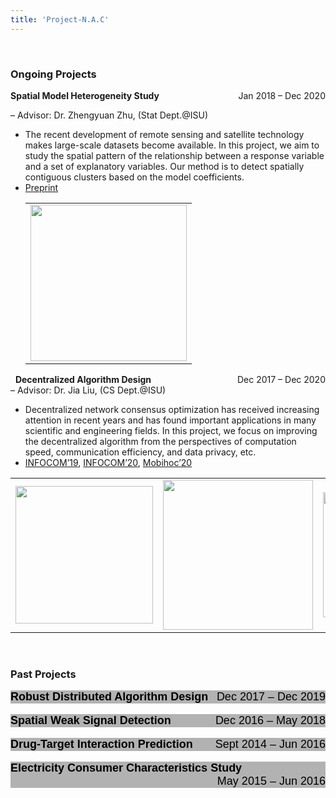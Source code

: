 ```yaml
---
title: 'Project-N.A.C'
---
```

&nbsp;
<html>
<head>
<meta name="viewport" content="width=device-width, initial-scale=1">
<style>

.collapsible {
  background-color: #b2b2b2;
  color: black;
  cursor: pointer;
  padding: 0px;
  width: 100%;
  border: none;
  text-align: left;
  outline: none;
  font-size: 18px;
}

.active, .collapsible:hover {
  background-color: white;
}

.content {
  padding: 0 18px;
  max-height: 0;
  overflow: hidden;
  transition: max-height 0.2s ease-out;
  background-color: #ffffff;
}
</style>
</head>
<body>
<!-- <IMG SRC="files/case1.gif"> -->
### **Ongoing Projects**

**Spatial Model Heterogeneity Study**  [Jan 2018 – Dec 2020]{style="float:right"}

-- Advisor: Dr. Zhengyuan Zhu, (Stat Dept.@ISU)  

* The recent development of remote sensing and satellite technology makes large-scale datasets become available. In this project, we aim to study the spatial pattern of the relationship between a response variable and a set of explanatory variables. Our method is to detect spatially contiguous clusters based on the model coefficients.      
* [Preprint](https://arxiv.org/pdf/1905.11549.pdf)
<center>
|   | 
|---|
| ![](images/SCC/SCC1.png){width=250px} |
</center>

&nbsp;
**Decentralized Algorithm Design**  [Dec 2017 – Dec 2020]{style="float:right"}   
-- Advisor: Dr. Jia Liu, (CS Dept.@ISU)  

* Decentralized network consensus optimization has received increasing attention in recent years and has found important applications in many scientific and engineering fields. In this project, we focus on improving the decentralized algorithm from the perspectives of computation speed, communication efficiency, and data privacy, etc.     
* [INFOCOM'19](https://arxiv.org/pdf/1812.04048.pdf), [INFOCOM'20](https://arxiv.org/pdf/1912.03208.pdf),
[Mobihoc'20](https://arxiv.org/pdf/2001.03836.pdf)

<center>
|   |   |   |
|---|---|---|
|![](images/Dist_Opt/D2.png){width=220px}|![](images/Dist_Opt/D3.png){width=240px}|![](images/Dist_Opt/D4.png){width=200px}|
</center>

&nbsp;

### **Past Projects**

<button class="collapsible">**Robust Distributed Algorithm Design**  [Dec 2017 – Dec 2019]{style="float:right"}  </button>
<div class="content">
-- Advisor: Dr. Jia Liu, (CS Dept.@ISU)  

* Distributed stochastic optimization strategies have been adopted to facilitate deep machine learning training. In this project, we aim to design and study the distributed stochastic algorithms with the tolerance of Asynchronous and Byzantine workers.    
* [CDC'19](https://arxiv.org/pdf/1909.04532.pdf),
[SPAWC'20](http://web.cs.iastate.edu/~jialiu/publications/sign2SGD.pdf),[CDC'20](https://arxiv.org/pdf/1805.09470.pdf)   

<center>
|   |
|---|
|![](images/Dist_Opt/D1.png){width=220px}|
</center>

</div>
&nbsp;
<button class="collapsible">**Spatial Weak Signal Detection**  [Dec 2016 – May 2018]{style="float:right"}  </button>
<div class="content">
-- Advisor: Dr. Zhengyuan Zhu, (Stat Dept.@ISU)  

* We propose a detection method (SCUSUM) to detect weak spatial signals, which is based on the conventional CUSUM method for change-point detection. The statistical properties of SCUSUM are analyzed in our work, which implies that this method could identify the abnormal region w.h.p. We apply this method to fMRI data to identify the active regions.      
* [Preprint](https://lib.dr.iastate.edu/cgi/viewcontent.cgi?article=1049&context=creativecomponents)
  
<center>
|   |   |   |   |
|---|---|---|---|
|![](images/SCUSUM/S1.png){width=240px}| ![](images/SCUSUM/S2.png){width=240px} |![](images/SCUSUM/S4.png){width=180px} |![](images/SCUSUM/S5.png){width=180px} |
</center>
</div>
&nbsp;
<button class="collapsible">**Drug-Target Interaction Prediction**  [Sept 2014 – Jun 2016]{style="float:right"}  </button>
<div class="content">
-- Advisor: Dr. Shuqin Zhang (Math Dept.@FDU)   

* We propose a multiview drug-target interaction prediction method (MVDTI) based on network clustering and co-training. This method can identify the drug-target clusters in both drug and target protein similarity networks. We predict potential DTI pairs based on the LINCS database and conducting enrichment analysis on the detected co-modules to assess the prediction accuracy.     
* [Computational Biology and Chemistry'17](https://www.sciencedirect.com/science/article/pii/S1476927117301950)

<center>
|   |   |   |
|---|---|---|
|![](images/DTI/DTI_2.png){width=150px}| ![](images/DTI/DTI_3.png){width=330px} |![](images/DTI/DTI_1.png){width=220px} |
</center>
</div>
&nbsp;
<button class="collapsible">**Electricity Consumer Characteristics Study**  [May 2015 – Jun 2016]{style="float:right"}  </button>
<div class="content">
-- Advisor: Dr. Weiguo Gao (Math Dept.@FDU)  

* We apply the kernel method to estimate the continuous curves of daily data with the missing values. Then the functional k-means algorithm is conducted on the electricity consumption data to cluster Consumers in Shanghai.     
* [Power System Technology'15](http://new.oversea.cnki.net/KCMS/detail/detail.aspx?dbcode=CJFQ&dbname=CJFDLAST2015&filename=DWJS201511025&v=MDU3NzFOcm85SFlZUjhlWDFMdXhZUzdEaDFUM3FUcldNMUZyQ1VSTE9mWWVkcUZ5bmtWN3ZLSVRyQmZiRzRIOVQ=)

<center>
|   |   |
|---|---|
|![](images/Electricity/ele1.png){width=300px}| ![](images/Electricity/ele2.png){width=300px} |
</center>
</div>
<script>
var coll = document.getElementsByClassName("collapsible");
var i;

for (i = 0; i < coll.length; i++) {
  coll[i].addEventListener("click", function() {
    this.classList.toggle("active");
    var content = this.nextElementSibling;
    if (content.style.maxHeight){
      content.style.maxHeight = null;
    } else {
      content.style.maxHeight = content.scrollHeight + "px";
    } 
  });
}
</script>

</body>
</html>
